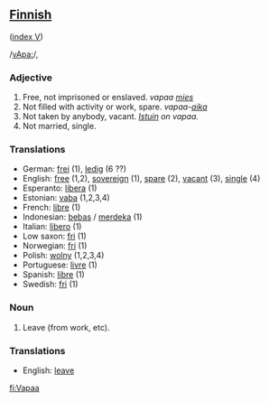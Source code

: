 ==[[Finnish]]==
([[Wiktionary:Finnish_index_v|index V]])

/[[Pronunciation guide|vApa:]]/,

===Adjective===

# Free, not imprisoned or enslaved. ''vapaa [[mies]]''
# Not filled with activity or work, spare. ''vapaa-[[aika]]''
# Not taken by anybody, vacant. ''[[Istuin]] on vapaa.''
# Not married, single.

===Translations===
*German: [[frei]] (1), [[ledig]] (6 ??)
*English: [[free]] (1,2), [[sovereign]] (1), [[spare]] (2), [[vacant]] (3), [[single]] (4)
*Esperanto: [[libera]] (1)
*Estonian: [[vaba]] (1,2,3,4)
*French: [[libre]] (1)
*Indonesian: [[bebas]] / [[merdeka]] (1)
*Italian: [[lìbero]] (1)
*Low saxon: [[fri]] (1)
*Norwegian: [[fri]] (1)
*Polish: [[wolny]] (1,2,3,4)
*Portuguese: [[livre]] (1)
*Spanish: [[libre]] (1)
*Swedish: [[fri]] (1)

===Noun===

# Leave (from work, etc).

===Translations===
*English: [[leave]]

[[fi:Vapaa]]